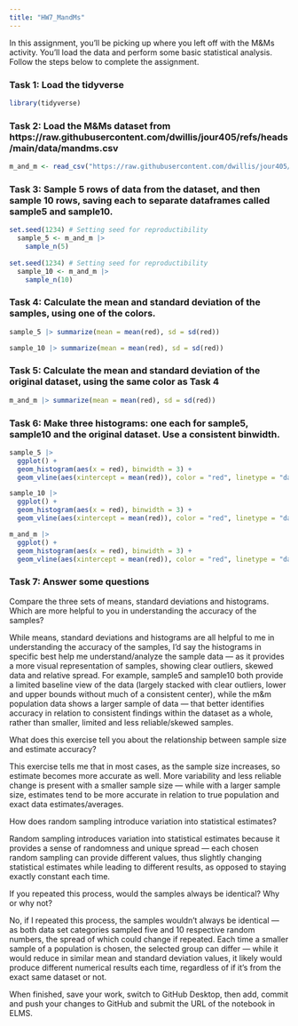 ```yaml
---
title: "HW7_MandMs"
---
```


In this assignment, you'll be picking up where you left off with the M&Ms activity. You'll load the data and perform some basic statistical analysis. Follow the steps below to complete the assignment.

### Task 1: Load the tidyverse

```r
library(tidyverse)
```


### Task 2: Load the M&Ms dataset from https://raw.githubusercontent.com/dwillis/jour405/refs/heads/main/data/mandms.csv

```r
m_and_m <- read_csv("https://raw.githubusercontent.com/dwillis/jour405/refs/heads/main/data/mandms.csv")
```


### Task 3: Sample 5 rows of data from the dataset, and then sample 10 rows, saving each to separate dataframes called sample5 and sample10.

```r
set.seed(1234) # Setting seed for reproductibility
  sample_5 <- m_and_m |> 
    sample_n(5)
  
set.seed(1234) # Setting seed for reproductibility
  sample_10 <- m_and_m |> 
    sample_n(10)
```


### Task 4: Calculate the mean and standard deviation of the samples, using one of the colors.

```r
sample_5 |> summarize(mean = mean(red), sd = sd(red))

sample_10 |> summarize(mean = mean(red), sd = sd(red))
```


### Task 5: Calculate the mean and standard deviation of the original dataset, using the same color as Task 4

```r
m_and_m |> summarize(mean = mean(red), sd = sd(red))
```


### Task 6: Make three histograms: one each for sample5, sample10 and the original dataset. Use a consistent binwidth.

```r
sample_5 |> 
  ggplot() +
  geom_histogram(aes(x = red), binwidth = 3) +
  geom_vline(aes(xintercept = mean(red)), color = "red", linetype = "dashed")

sample_10 |> 
  ggplot() +
  geom_histogram(aes(x = red), binwidth = 3) +
  geom_vline(aes(xintercept = mean(red)), color = "red", linetype = "dashed")

m_and_m |> 
  ggplot() +
  geom_histogram(aes(x = red), binwidth = 3) +
  geom_vline(aes(xintercept = mean(red)), color = "red", linetype = "dashed")
```


### Task 7: Answer some questions

Compare the three sets of means, standard deviations and histograms. Which are more helpful to you in understanding the accuracy of the samples?

While means, standard deviations and histograms are all helpful to me in understanding the accuracy of the samples, I'd say the histograms in specific best help me understand/analyze the sample data — as it provides a more visual representation of samples, showing clear outliers, skewed data and relative spread. For example, sample5 and sample10 both provide a limited baseline view of the data (largely stacked with clear outliers, lower and upper bounds without much of a consistent center), while the m&m population data shows a larger sample of data — that better identifies accuracy in relation to consistent findings within the dataset as a whole, rather than smaller, limited and less reliable/skewed samples.

What does this exercise tell you about the relationship between sample size and estimate accuracy?

This exercise tells me that in most cases, as the sample size increases, so estimate becomes more accurate as well. More variability and less reliable change is present with a smaller sample size — while with a larger sample size, estimates tend to be more accurate in relation to true population and exact data estimates/averages.

How does random sampling introduce variation into statistical estimates?

Random sampling introduces variation into statistical estimates because it provides a sense of randomness and unique spread — each chosen random sampling can provide different values, thus slightly changing statistical estimates while leading to different results, as opposed to staying exactly constant each time.

If you repeated this process, would the samples always be identical? Why or why not?

No, if I repeated this process, the samples wouldn't always be identical — as both data set categories sampled five and 10 respective random numbers, the spread of which could change if repeated. Each time a smaller sample of a population is chosen, the selected group can differ — while it would reduce in similar mean and standard deviation values, it likely would produce different numerical results each time, regardless of if it's from the exact same dataset or not. 


When finished, save your work, switch to GitHub Desktop, then add, commit and push your changes to GitHub and submit the URL of the notebook in ELMS.
